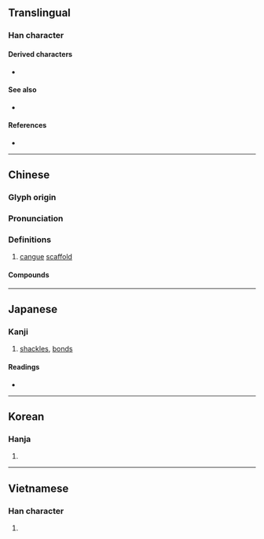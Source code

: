 {{character info}}
==Translingual==

===Han character===
{{Han char|rn=75|rad=木|as=05|sn=9|four=46900|canj=DKSR|ids=⿰木加}}

====Derived characters====
* {{l|mul|[[𨔣]]}}

====See also====
* {{l|mul|架}}

====References====
* {{Han ref|kx=0517.110|dkj=14587|dj=0905.130|hdz=21190.060|uh=67B7|ud=26551|bh=CF45|bd=53061}}

----

==Chinese==
{{zh-forms}}

===Glyph origin===
{{Han etym}}

===Pronunciation===
{{zh-pron
|m=jiā
|c=gaa1
|mn=qz,tw,xm:ka/zz:kee/qz,tw,xm:kê/zz:kêe
|mn_note=ka - literary; kee - vernacular; kê/kêe - vernacular (俗)
|mc=y
|oc=y
|ma=
|cat=n
}}

===Definitions===
{{zh-hanzi}}

# [[cangue]] [[scaffold]]

====Compounds====
{{zh-der|人性枷鎖|木匠戴枷|枷板|披枷帶鎖|枷號|枷鎖|打枷|沉枷|枷梢|長枷|行枷|立枷|鎖枷|連枷}}

----

==Japanese==

===Kanji===
{{ja-kanji|grade=|rs=木05}}

# [[shackles]], [[bonds]]

====Readings====
* {{ja-readings
|goon=け
|kanon=か
|kun=かせ-,かし,からざお
}}

----

==Korean==

===Hanja===
{{ko-hanja|hangeul=가|eumhun=|rv=ga|mr=ka|y=ka}}

# {{rfdef|ko|sort=木05}}

----

==Vietnamese==

===Han character===
{{vi-readings|reading=da, dà, gia, già|rs=木05}}

# {{rfdef|vi|sort=木05}}